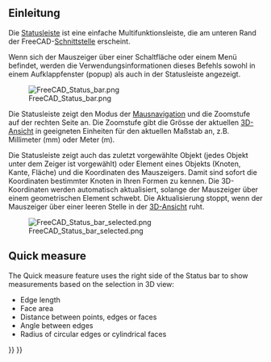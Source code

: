 <languages/>

<span id="Introduction"></span>
== Einleitung ==

Die [[status bar/de|Statusleiste]] ist eine einfache Multifunktionsleiste, die am unteren Rand der FreeCAD-[[interface/de|Schnittstelle]] erscheint.

Wenn sich der Mauszeiger über einer Schaltfläche oder einem Menü befindet, werden die Verwendungsinformationen dieses Befehls sowohl in einem Aufklappfenster (popup) als auch in der Statusleiste angezeigt.

[[File:FreeCAD_Status_bar.png]]

Die Statusleiste zeigt den Modus der [[Mouse_navigation/de|Mausnavigation]] und  die Zoomstufe auf der rechten Seite an. Die Zoomstufe gibt die Grösse der aktuellen [[3D view/de|3D-Ansicht]] in geeigneten Einheiten für den aktuellen Maßstab an, z.B. Millimeter (mm) oder Meter (m).

Die Statusleiste zeigt auch das zuletzt vorgewählte Objekt (jedes Objekt unter dem Zeiger ist vorgewählt) oder Element eines Objekts (Knoten, Kante, Fläche) und die Koordinaten des Mauszeigers. Damit sind sofort die Koordinaten bestimmter Knoten in Ihren Formen zu kennen. Die 3D-Koordinaten werden automatisch aktualisiert, solange der Mauszeiger über einem geometrischen Element schwebt. Die Aktualisierung stoppt, wenn der Mauszeiger über einer leeren Stelle in der [[3D view|3D-Ansicht]] ruht.

[[File:FreeCAD_Status_bar_selected.png]]

== Quick measure ==

{{Version/de|1.0}}

The Quick measure feature uses the right side of the Status bar to show measurements based on the selection in 3D view:
* Edge length
* Face area 
* Distance between points, edges or faces
* Angle between edges
* Radius of circular edges or cylindrical faces


{{Interface navi{{#translation:}}}}
{{Userdocnavi{{#translation:}}}}